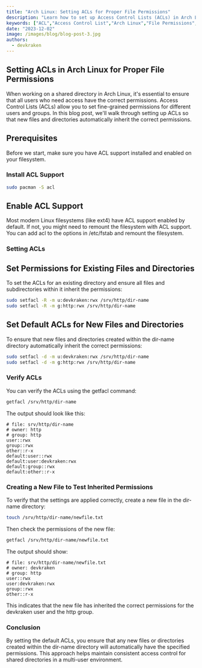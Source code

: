 ```yaml
---
title: "Arch Linux: Setting ACLs for Proper File Permissions"
description: "Learn how to set up Access Control Lists (ACLs) in Arch Linux to manage file permissions effectively. This guide will walk you through the steps to ensure proper user and group access control, making your shared directories more secure and efficient."
keywords: ["ACL","Access Control List","Arch Linux","File Permissions","Linux Permissions","User Permissions","Group Permissions","setfacl","getfacl","Linux File Management","File Security","Shared Directory","File Access Control","Linux System Administration","chmod","chown","Linux ACL Tutorial","DevOps","Sysadmin","Server Management","Linux Tips","Arch Linux Tips"]
date: "2023-12-02"
image: /images/blog/blog-post-3.jpg
authors:
  - devkraken
---
```


## Setting ACLs in Arch Linux for Proper File Permissions

When working on a shared directory in Arch Linux, it's essential to ensure that all users who need access have the correct permissions. Access Control Lists (ACLs) allow you to set fine-grained permissions for different users and groups. In this blog post, we'll walk through setting up ACLs so that new files and directories automatically inherit the correct permissions.

## Prerequisites

Before we start, make sure you have ACL support installed and enabled on your filesystem.

### Install ACL Support

```bash
sudo pacman -S acl
```

## Enable ACL Support

Most modern Linux filesystems (like ext4) have ACL support enabled by default. If not, you might need to remount the filesystem with ACL support. You can add acl to the options in /etc/fstab and remount the filesystem.

### Setting ACLs

## Set Permissions for Existing Files and Directories

To set the ACLs for an existing directory and ensure all files and subdirectories within it inherit the permissions:

```bash
sudo setfacl -R -m u:devkraken:rwx /srv/http/dir-name
sudo setfacl -R -m g:http:rwx /srv/http/dir-name
```
## Set Default ACLs for New Files and Directories

To ensure that new files and directories created within the dir-name directory automatically inherit the correct permissions:

```bash
sudo setfacl -d -m u:devkraken:rwx /srv/http/dir-name
sudo setfacl -d -m g:http:rwx /srv/http/dir-name
```

### Verify ACLs

You can verify the ACLs using the getfacl command:

```bash
getfacl /srv/http/dir-name
```

The output should look like this:

```text
# file: srv/http/dir-name
# owner: http
# group: http
user::rwx
group::rwx
other::r-x
default:user::rwx
default:user:devkraken:rwx
default:group::rwx
default:other::r-x
```

### Creating a New File to Test Inherited Permissions

To verify that the settings are applied correctly, create a new file in the dir-name directory:

```bash
touch /srv/http/dir-name/newfile.txt
```
Then check the permissions of the new file:

```bash
getfacl /srv/http/dir-name/newfile.txt
```
The output should show:

```text
# file: srv/http/dir-name/newfile.txt
# owner: devkraken
# group: http
user::rwx
user:devkraken:rwx
group::rwx
other::r-x
```

This indicates that the new file has inherited the correct permissions for the devkraken user and the http group.

### Conclusion

By setting the default ACLs, you ensure that any new files or directories created within the dir-name directory will automatically have the specified permissions. This approach helps maintain consistent access control for shared directories in a multi-user environment.